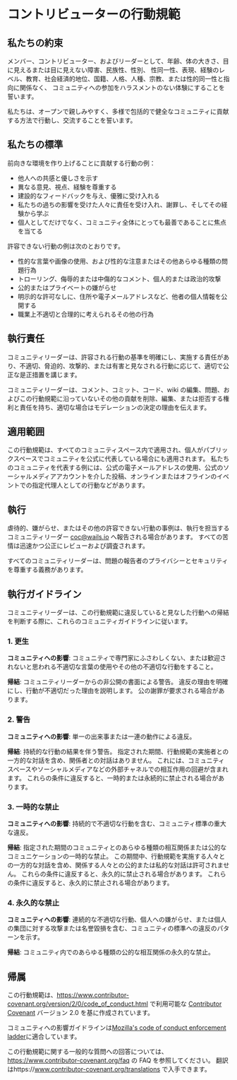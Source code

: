 # コントリビューターの行動規範

## 私たちの約束

メンバー、コントリビューター、およびリーダーとして、年齢、体の大きさ、目に見えるまたは目に見えない障害、民族性、性別、 性同一性、表現、経験のレベル、教育、社会経済的地位、国籍、人格、人種、宗教、または性的同一性と指向に関係なく、 コミュニティへの参加をハラスメントのない体験にすることを誓います。

私たちは、オープンで親しみやすく、多様で包括的で健全なコミュニティに貢献する方法で行動し、交流することを誓います。

## 私たちの標準

前向きな環境を作り上げることに貢献する行動の例：

- 他人への共感と優しさを示す
- 異なる意見、視点、経験を尊重する
- 建設的なフィードバックを与え、優雅に受け入れる
- 私たちの過ちの影響を受けた人々に責任を受け入れ、謝罪し、そしてその経験から学ぶ
- 個人としてだけでなく、コミュニティ全体にとっても最善であることに焦点を当てる

許容できない行動の例は次のとおりです。

- 性的な言葉や画像の使用、および性的な注意またはその他あらゆる種類の問題行為
- トローリング、侮辱的または中傷的なコメント、個人的または政治的攻撃
- 公的またはプライベートの嫌がらせ
- 明示的な許可なしに、住所や電子メールアドレスなど、他者の個人情報を公開する
- 職業上不適切と合理的に考えられるその他の行為

## 執行責任

コミュニティリーダーは、許容される行動の基準を明確にし、実施する責任があり、不適切、脅迫的、攻撃的、または有害と見なされる行動に応じて、適切で公正な是正措置を講じます。

コミュニティリーダーは、コメント、コミット、コード、wiki の編集、問題、およびこの行動規範に沿っていないその他の貢献を削除、編集、または拒否する権利と責任を持ち、適切な場合はモデレーションの決定の理由を伝えます。

## 適用範囲

この行動規範は、すべてのコミュニティスペース内で適用され、個人がパブリックスペースでコミュニティを公式に代表している場合にも適用されます。 私たちのコミュニティを代表する例には、公式の電子メールアドレスの使用、公式のソーシャルメディアアカウントを介した投稿、オンラインまたはオフラインのイベントでの指定代理人としての行動などがあります。

## 執行

虐待的、嫌がらせ、またはその他の許容できない行動の事例は、執行を担当するコミュニティリーダー coc@wails.io へ報告される場合があります。 すべての苦情は迅速かつ公正にレビューおよび調査されます。

すべてのコミュニティリーダーは、問題の報告者のプライバシーとセキュリティを尊重する義務があります。

## 執行ガイドライン

コミュニティリーダーは、この行動規範に違反していると見なした行動への帰結を判断する際に、これらのコミュニティガイドラインに従います。

### 1. 更生

**コミュニティへの影響**: コミュニティで専門家にふさわしくない、または歓迎されないと思われる不適切な言葉の使用やその他の不適切な行動をすること。

**帰結**: コミュニティリーダーからの非公開の書面による警告。 違反の理由を明確にし、行動が不適切だった理由を説明します。 公の謝罪が要求される場合があります。

### 2. 警告

**コミュニティへの影響**: 単一の出来事または一連の動作による違反。

**帰結**: 持続的な行動の結果を伴う警告。 指定された期間、行動規範の実施者との一方的な対話を含め、関係者との対話はありません。 これには、コミュニティスペースやソーシャルメディアなどの外部チャネルでの相互作用の回避が含まれます。 これらの条件に違反すると、一時的または永続的に禁止される場合があります。

### 3. 一時的な禁止

**コミュニティへの影響**: 持続的で不適切な行動を含む、コミュニティ標準の重大な違反。

**帰結**: 指定された期間のコミュニティとのあらゆる種類の相互関係または公的なコミュニケーションの一時的な禁止。 この期間中、行動規範を実施する人々との一方的な対話を含め、関係する人々との公的または私的な対話は許可されません。 これらの条件に違反すると、永久的に禁止される場合があります。 これらの条件に違反すると、永久的に禁止される場合があります。

### 4. 永久的な禁止

**コミュニティへの影響**: 連続的な不適切な行動、個人への嫌がらせ、または個人の集団に対する攻撃または名誉毀損を含む、コミュニティの標準への違反のパターンを示す。

**帰結**: コミュニティ内でのあらゆる種類の公的な相互関係の永久的な禁止。

## 帰属

この行動規範は、https://www.contributor-covenant.org/version/2/0/code_of_conduct.html で利用可能な [Contributor Covenant][homepage] バージョン 2.0 を基に作成されています。

コミュニティへの影響ガイドラインは[Mozilla's code of conduct enforcement ladder](https://github.com/mozilla/diversity)に適合しています。

この行動規範に関する一般的な質問への回答については、https://www.contributor-covenant.org/faq の FAQ を参照してください。 翻訳はhttps://www.contributor-covenant.org/translations で入手できます。

[homepage]: https://www.contributor-covenant.org
